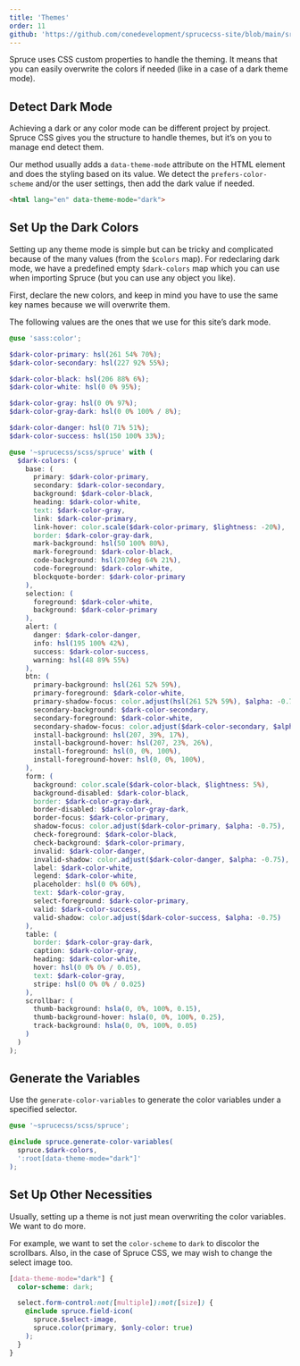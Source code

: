 ```yaml
---
title: 'Themes'
order: 11
github: 'https://github.com/conedevelopment/sprucecss-site/blob/main/src/docs/customization/themes.mdx'
---
```


<p class="lead">Spruce uses CSS custom properties to handle the theming. It means that you can easily overwrite the colors if needed (like in a case of a dark theme mode).</p>

## Detect Dark Mode

Achieving a dark or any color mode can be different project by project. Spruce CSS gives you the structure to handle themes, but it’s on you to manage end detect them.

Our method usually adds a `data-theme-mode` attribute on the HTML element and does the styling based on its value. We detect the `prefers-color-scheme` and/or the user settings, then add the dark value if needed.

```html
<html lang="en" data-theme-mode="dark">
```

## Set Up the Dark Colors

Setting up any theme mode is simple but can be tricky and complicated because of the many values (from the `$colors` map). For redeclaring dark mode, we have a predefined empty `$dark-colors` map which you can use when importing Spruce (but you can use any object you like).

First, declare the new colors, and keep in mind you have to use the same key names because we will overwrite them.

The following values are the ones that we use for this site’s dark mode.

```scss
@use 'sass:color';

$dark-color-primary: hsl(261 54% 70%);
$dark-color-secondary: hsl(227 92% 55%);

$dark-color-black: hsl(206 88% 6%);
$dark-color-white: hsl(0 0% 95%);

$dark-color-gray: hsl(0 0% 97%);
$dark-color-gray-dark: hsl(0 0% 100% / 8%);

$dark-color-danger: hsl(0 71% 51%);
$dark-color-success: hsl(150 100% 33%);

@use '~sprucecss/scss/spruce' with (
  $dark-colors: (
    base: (
      primary: $dark-color-primary,
      secondary: $dark-color-secondary,
      background: $dark-color-black,
      heading: $dark-color-white,
      text: $dark-color-gray,
      link: $dark-color-primary,
      link-hover: color.scale($dark-color-primary, $lightness: -20%),
      border: $dark-color-gray-dark,
      mark-background: hsl(50 100% 80%),
      mark-foreground: $dark-color-black,
      code-background: hsl(207deg 64% 21%),
      code-foreground: $dark-color-white,
      blockquote-border: $dark-color-primary
    ),
    selection: (
      foreground: $dark-color-white,
      background: $dark-color-primary
    ),
    alert: (
      danger: $dark-color-danger,
      info: hsl(195 100% 42%),
      success: $dark-color-success,
      warning: hsl(48 89% 55%)
    ),
    btn: (
      primary-background: hsl(261 52% 59%),
      primary-foreground: $dark-color-white,
      primary-shadow-focus: color.adjust(hsl(261 52% 59%), $alpha: -0.75),
      secondary-background: $dark-color-secondary,
      secondary-foreground: $dark-color-white,
      secondary-shadow-focus: color.adjust($dark-color-secondary, $alpha: -0.75),
      install-background: hsl(207, 39%, 17%),
      install-background-hover: hsl(207, 23%, 26%),
      install-foreground: hsl(0, 0%, 100%),
      install-foreground-hover: hsl(0, 0%, 100%),
    ),
    form: (
      background: color.scale($dark-color-black, $lightness: 5%),
      background-disabled: $dark-color-black,
      border: $dark-color-gray-dark,
      border-disabled: $dark-color-gray-dark,
      border-focus: $dark-color-primary,
      shadow-focus: color.adjust($dark-color-primary, $alpha: -0.75),
      check-foreground: $dark-color-black,
      check-background: $dark-color-primary,
      invalid: $dark-color-danger,
      invalid-shadow: color.adjust($dark-color-danger, $alpha: -0.75),
      label: $dark-color-white,
      legend: $dark-color-white,
      placeholder: hsl(0 0% 60%),
      text: $dark-color-gray,
      select-foreground: $dark-color-primary,
      valid: $dark-color-success,
      valid-shadow: color.adjust($dark-color-success, $alpha: -0.75)
    ),
    table: (
      border: $dark-color-gray-dark,
      caption: $dark-color-gray,
      heading: $dark-color-white,
      hover: hsl(0 0% 0% / 0.05),
      text: $dark-color-gray,
      stripe: hsl(0 0% 0% / 0.025)
    ),
    scrollbar: (
      thumb-background: hsla(0, 0%, 100%, 0.15),
      thumb-background-hover: hsla(0, 0%, 100%, 0.25),
      track-background:	hsla(0, 0%, 100%, 0.05)
    )
  )
);
```

## Generate the Variables

Use the `generate-color-variables` to generate the color variables under a specified selector.

```scss
@use '~sprucecss/scss/spruce';

@include spruce.generate-color-variables(
  spruce.$dark-colors,
  ':root[data-theme-mode="dark"]'
);
```

## Set Up Other Necessities

Usually, setting up a theme is not just mean overwriting the color variables. We want to do more.

For example, we want to set the `color-scheme` to `dark` to discolor the scrollbars. Also, in the case of Spruce CSS, we may wish to change the select image too.

```scss
[data-theme-mode="dark"] {
  color-scheme: dark;

  select.form-control:not([multiple]):not([size]) {
    @include spruce.field-icon(
      spruce.$select-image,
      spruce.color(primary, $only-color: true)
    );
  }
}
```
